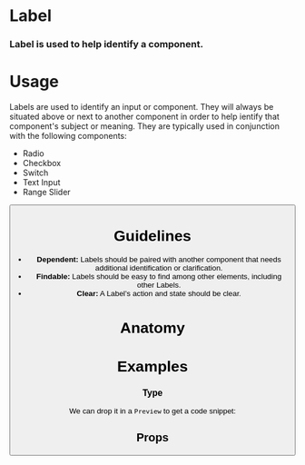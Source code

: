 
<Meta title="Work|Docs/Label" component={Label} />

# Label

### Label is used to help identify a component.



<Preview withToolbar>
  <Story name="Standard">
    <Label text="Label" />
  </Story>
</Preview>

# Usage
Labels are used to identify an input or component. They will always be situated above or next to another component in order to help ientify that component's subject or meaning. They are typically used in conjunction with the following components:

- Radio
- Checkbox
- Switch
- Text Input
- Range Slider


<Preview>
  <Story name="Usage">
    <Grid>
    <Form>
      <Radio label="Radio Label"/>
      <Checkbox label="Checkbox Label" />
      <Switch label="Switch Label" />
      <Button label="Button Label"/>
      <TextInput label="TextInput Label"/>
      <SelectMenu label="SelectMenu Label"/>
      </Form>
    </Grid>
  </Story>
</Preview>

# Guidelines
- **Dependent:**
  Labels should be paired with another component that needs additional identification or clarification.
- **Findable:**
  Labels should be easy to find among other elements, including other Labels.
- **Clear:**
  A Label’s action and state should be clear.



# Anatomy



# Examples

### Type
We can drop it in a `Preview` to get a code snippet:
<Preview>
  <Story name="Type">
    <Grid>
      <Label text="Standard Label" />
      <Label text="Uppercase Label" textTransform="uppercase" />
    </Grid>
  </Story>
</Preview>


## Props
<Props of={Label} />


